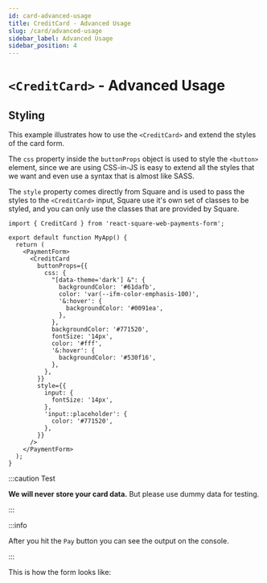 ```yaml
---
id: card-advanced-usage
title: CreditCard - Advanced Usage
slug: /card/advanced-usage
sidebar_label: Advanced Usage
sidebar_position: 4
---
```



# `<CreditCard>` - Advanced Usage

## Styling

This example illustrates how to use the `<CreditCard>` and extend the styles of the card form.

The `css` property inside the `buttonProps` object is used to style the `<button>` element, since we are using CSS-in-JS is easy to extend all the styles that we want and even use a syntax that is almost like SASS.

The `style` property comes directly from Square and is used to pass the styles to the `<CreditCard>` input, Square use it's own set of classes to be styled, and you can only use the classes that are provided by Square.

```tsx
import { CreditCard } from 'react-square-web-payments-form';

export default function MyApp() {
  return (
    <PaymentForm>
      <CreditCard
        buttonProps={{
          css: {
            "[data-theme='dark'] &": {
              backgroundColor: '#61dafb',
              color: 'var(--ifm-color-emphasis-100)',
              '&:hover': {
                backgroundColor: '#0091ea',
              },
            },
            backgroundColor: '#771520',
            fontSize: '14px',
            color: '#fff',
            '&:hover': {
              backgroundColor: '#530f16',
            },
          },
        }}
        style={{
          input: {
            fontSize: '14px',
          },
          'input::placeholder': {
            color: '#771520',
          },
        }}
      />
    </PaymentForm>
  );
}
```

:::caution Test

**We will never store your card data.** But please use dummy data for testing.

:::

:::info

After you hit the `Pay` button you can see the output on the console.

:::

This is how the form looks like:

<PaymentForm>
  <CreditCard
    callbacks={{
      cardBrandChanged(e) {
        console.info(e);
      },
    }}
    buttonProps={{
      css: {
        "[data-theme='dark'] &": {
          backgroundColor: '#61dafb',
          color: 'var(--ifm-color-emphasis-100)',
          '&:hover': {
            backgroundColor: '#0091ea',
          },
        },
        backgroundColor: '#771520',
        fontSize: '14px',
        color: '#fff',
        '&:hover': {
          backgroundColor: '#530f16',
        },
      },
    }}
    style={{
      input: {
        fontSize: '14px',
      },
      'input::placeholder': {
        color: '#771520',
      },
    }}
  />
</PaymentForm>
